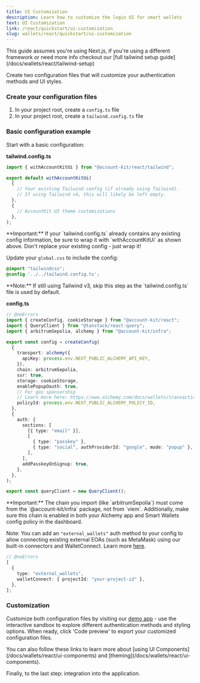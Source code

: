 ```yaml
---
title: UI Customization
description: Learn how to customize the login UI for smart wallets
text: UI Customization
link: /react/quickstart/ui-customization
slug: wallets/react/quickstart/ui-customization
---
```


<Tip>
  This guide assumes you're using Next.js, if you're using a different framework
  or need more info checkout our [full tailwind setup
  guide](/docs/wallets/react/tailwind-setup)
</Tip>

Create two configuration files that will customize your authentication methods and UI styles.

### Create your configuration files

1. In your project root, create a `config.ts` file
2. In your project root, create a `tailwind.config.ts` file

### Basic configuration example

Start with a basic configuration:

**tailwind.config.ts**

```ts tailwind.config.ts
import { withAccountKitUi } from "@account-kit/react/tailwind";

export default withAccountKitUi(
  {
    // Your existing Tailwind config (if already using Tailwind).
    // If using Tailwind v4, this will likely be left empty.
  },
  {
    // AccountKit UI theme customizations
  },
);
```

<Tip>
  **Important:** If your `tailwind.config.ts` already contains any existing
  config information, be sure to wrap it with `withAccountKitUi` as shown above.
  Don't replace your existing config - just wrap it!
</Tip>

Update your `global.css` to include the config:

```css global.css
@import "tailwindcss";
@config '../../tailwind.config.ts';
```

<Tip>
  **Note:** If still using Tailwind v3, skip this step as the
  `tailwind.config.ts` file is used by default.
</Tip>

**config.ts**

```ts twoslash src/config.ts
// @noErrors
import { createConfig, cookieStorage } from "@account-kit/react";
import { QueryClient } from "@tanstack/react-query";
import { arbitrumSepolia, alchemy } from "@account-kit/infra";

export const config = createConfig(
  {
    transport: alchemy({
      apiKey: process.env.NEXT_PUBLIC_ALCHEMY_API_KEY,
    }),
    chain: arbitrumSepolia,
    ssr: true,
    storage: cookieStorage,
    enablePopupOauth: true,
    // For gas sponsorship
    // Learn more here: https://www.alchemy.com/docs/wallets/transactions/sponsor-gas/sponsor-gas
    policyId: process.env.NEXT_PUBLIC_ALCHEMY_POLICY_ID,
  },
  {
    auth: {
      sections: [
        [{ type: "email" }],
        [
          { type: "passkey" },
          { type: "social", authProviderId: "google", mode: "popup" },
        ],
      ],
      addPasskeyOnSignup: true,
    },
  },
);

export const queryClient = new QueryClient();
```

<Tip>
  **Important:** The chain you import (like `arbitrumSepolia`) must come from
  the `@account-kit/infra` package, not from `viem`. Additionally, make sure
  this chain is enabled in both your Alchemy app and Smart Wallets config policy
  in the dashboard.
</Tip>

Note:
You can add an `"external_wallets"` auth method to your config to allow connecting existing external EOAs (such as MetaMask) using our built-in connectors and WalletConnect. Learn more [here](/wallets/react/login-methods/eoa-login).

```ts twoslash
// @noErrors
[
  {
    type: "external_wallets",
    walletConnect: { projectId: "your-project-id" },
  },
];
```

### Customization

Customize both configuration files by visiting our [demo app](https://demo.alchemy.com/) - use the interactive sandbox to explore different authentication methods and styling options. When ready, click 'Code preview' to export your customized configuration files.

<Tip>
  You can also follow these links to learn more about [using UI
  Components](/docs/wallets/react/ui-components) and
  [theming](/docs/wallets/react/ui-components).
</Tip>

Finally, to the last step: integration into the application.
